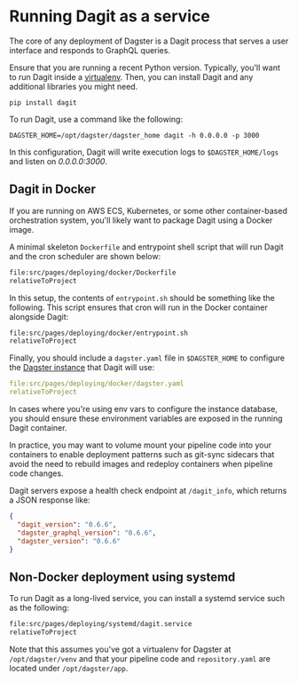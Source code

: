 
<DynamicMetaTags
  title="Running Dagit as a service | Dagster"
  description="Dagster is a system for building modern data applications."
/>

# Running Dagit as a service

The core of any deployment of Dagster is a Dagit process that serves a user interface and responds
to GraphQL queries.

Ensure that you are running a recent Python version. Typically, you'll want to run Dagit inside a
[virtualenv](https://virtualenv.pypa.io/en/stable/). Then, you can install Dagit and any additional
libraries you might need.

```shell
pip install dagit
```

To run Dagit, use a command like the following:

```shell
DAGSTER_HOME=/opt/dagster/dagster_home dagit -h 0.0.0.0 -p 3000
```

In this configuration, Dagit will write execution logs to `$DAGSTER_HOME/logs` and listen on
_0.0.0.0:3000_.

## Dagit in Docker

If you are running on AWS ECS, Kubernetes, or some other container-based orchestration system,
you'll likely want to package Dagit using a Docker image.

A minimal skeleton `Dockerfile` and entrypoint shell script that will run Dagit and the cron
scheduler are shown below:

```dockerfile literalinclude caption=Dockerfile
file:src/pages/deploying/docker/Dockerfile
relativeToProject
```

In this setup, the contents of `entrypoint.sh` should be something like the following. This script
ensures that cron will run in the Docker container alongside Dagit:

```bash literalinclude caption=entrypoint.sh
file:src/pages/deploying/docker/entrypoint.sh
relativeToProject
```

Finally, you should include a `dagster.yaml` file in `$DAGSTER_HOME` to configure the [Dagster
instance](/overview/instances/dagster-instance) that Dagit will use:

```yaml literalinclude caption=dagster.yaml
file:src/pages/deploying/docker/dagster.yaml
relativeToProject
```

In cases where you're using env vars to configure the instance database, you should ensure these
environment variables are exposed in the running Dagit container.

In practice, you may want to volume mount your pipeline code into your containers to enable
deployment patterns such as git-sync sidecars that avoid the need to rebuild images and redeploy
containers when pipeline code changes.

Dagit servers expose a health check endpoint at `/dagit_info`, which returns a JSON response like:

```JSON
{
  "dagit_version": "0.6.6",
  "dagster_graphql_version": "0.6.6",
  "dagster_version": "0.6.6"
}
```

## Non-Docker deployment using systemd

To run Dagit as a long-lived service, you can install a systemd service such as the following:

```bash literalinclude caption=dagit.service
file:src/pages/deploying/systemd/dagit.service
relativeToProject
```

Note that this assumes you've got a virtualenv for Dagster at `/opt/dagster/venv` and that your
pipeline code and `repository.yaml` are located under `/opt/dagster/app`.
